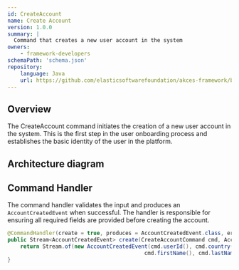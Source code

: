 ```yaml
---
id: CreateAccount
name: Create Account
version: 1.0.0
summary: |
  Command that creates a new user account in the system
owners:
    - framework-developers
schemaPath: 'schema.json'
repository:
    language: Java
    url: https://github.com/elasticsoftwarefoundation/akces-framework/blob/main/test-apps/crypto-trading/aggregates/src/main/java/org/elasticsoftware/cryptotrading/aggregates/account/commands/CreateAccountCommand.java
---
```





## Overview

The CreateAccount command initiates the creation of a new user account in the system. This is the first step in the user onboarding process and establishes the basic identity of the user in the platform.

## Architecture diagram

<NodeGraph/>

## Command Handler

The command handler validates the input and produces an `AccountCreatedEvent` when successful. The handler is responsible for ensuring all required fields are provided before creating the account.

```java
@CommandHandler(create = true, produces = AccountCreatedEvent.class, errors = {})
public Stream<AccountCreatedEvent> create(CreateAccountCommand cmd, AccountState isNull) {
    return Stream.of(new AccountCreatedEvent(cmd.userId(), cmd.country(),
                                           cmd.firstName(), cmd.lastName(), cmd.email()));
}
```

<Footer />